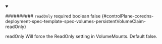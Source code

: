 
<details className="config-field" data-expandable="false" open>
<summary>

########## `readOnly` <span className="config-field-required" data-required="false">required</span> <span className="config-field-type">boolean</span> <span className="config-field-default">false</span> <span className="config-field-enum"></span> {#controlPlane-coredns-deployment-spec-template-spec-volumes-persistentVolumeClaim-readOnly}

readOnly Will force the ReadOnly setting in VolumeMounts.
Default false.

</summary>



</details>
